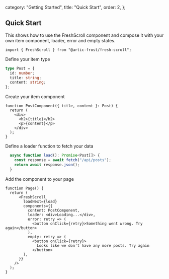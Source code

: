   category: "Getting Started",
  title: "Quick Start",
  order: 2,
};

## Quick Start

This shows how to use the FreshScroll component and compose it with your own item component, loader, error and empty states.

```tsx
import { FreshScroll } from "@artic-frost/fresh-scroll";
```

Define your item type

```ts
type Post = {
  id: number;
  title: string;
  content: string;
};
```

Create your item component

```tsx
function PostComponent({ title, content }: Post) {
  return (
    <div>
      <h2>{title}</h2>
      <p>{content}</p>
    </div>
  );
}
```

Define a loader function to fetch your data

```ts
  async function load(): Promise<Post[]> {
    const response = await fetch("/api/posts");
    return await response.json();
  }
```

Add the component to your page

```tsx
function Page() {
  return (
      <FreshScroll
        loadNext={load}
        components={{
          content: PostComponent,
          loader: <div>Loading...</div>,
          error: retry => (
            <button onClick={retry}>Something went wrong. Try again</button>
          ),
          empty: retry => (
            <button onClick={retry}>
              Looks like we don't have any more posts. Try again
            </button>
        ),
      }}
    />
  );
}
```